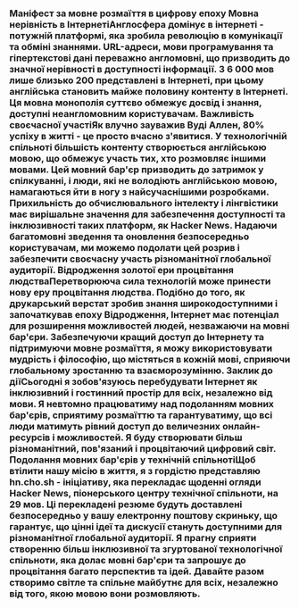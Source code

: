 
<Steps>

### Маніфест за мовне розмаїття в цифрову епоху Мовна нерівність в ІнтернетіАнглосфера домінує в інтернеті - потужній платформі, яка зробила революцію в комунікації та обміні знаннями. URL-адреси, мови програмування та гіпертекстові дані переважно англомовні, що призводить до значної нерівності в доступності інформації. З 6 000 мов лише близько 200 представлені в Інтернеті, при цьому англійська становить майже половину контенту в Інтернеті. Ця мовна монополія суттєво обмежує досвід і знання, доступні неангломовним користувачам. Важливість своєчасної участіЯк влучно зауважив Вуді Аллен, 80% успіху в житті - це просто вчасно з'явитися. У технологічній спільноті більшість контенту створюється англійською мовою, що обмежує участь тих, хто розмовляє іншими мовами. Цей мовний бар'єр призводить до затримок у спілкуванні, і люди, які не володіють англійською мовою, намагаються йти в ногу з найсучаснішими розробками. Прихильність до обчислювального інтелекту і лінгвістики має вирішальне значення для забезпечення доступності та інклюзивності таких платформ, як Hacker News. Надаючи багатомовні зведення та оновлення безпосередньо користувачам, ми можемо подолати цей розрив і забезпечити своєчасну участь різноманітної глобальної аудиторії. Відродження золотої ери процвітання людстваПеретворююча сила технологій може принести нову еру процвітання людства. Подібно до того, як друкарський верстат зробив знання широкодоступними і започаткував епоху Відродження, Інтернет має потенціал для розширення можливостей людей, незважаючи на мовні бар'єри. Забезпечуючи кращий доступ до Інтернету та підтримуючи мовне розмаїття, я можу використовувати мудрість і філософію, що містяться в кожній мові, сприяючи глобальному зростанню та взаєморозумінню. Заклик до діїСьогодні я зобов'язуюсь перебудувати Інтернет як інклюзивний і гостинний простір для всіх, незалежно від мови. Я невтомно працюватиму над подоланням мовних бар'єрів, сприятиму розмаїттю та гарантуватиму, що всі люди матимуть рівний доступ до величезних онлайн-ресурсів і можливостей. Я буду створювати більш різноманітний, пов'язаний і процвітаючий цифровий світ. Подолання мовних бар'єрів у технічній спільнотіЩоб втілити нашу місію в життя, я з гордістю представляю hn.cho.sh - ініціативу, яка перекладає щоденні огляди Hacker News, піонерського центру технічної спільноти, на 29 мов. Ці перекладені резюме будуть доставлені безпосередньо у вашу електронну поштову скриньку, що гарантує, що цінні ідеї та дискусії стануть доступними для різноманітної глобальної аудиторії. Я прагну сприяти створенню більш інклюзивної та згуртованої технологічної спільноти, яка долає мовні бар'єри та запрошує до процвітання багато перспектив та ідей. Давайте разом створимо світле та спільне майбутнє для всіх, незалежно від того, якою мовою вони розмовляють.</Steps>
